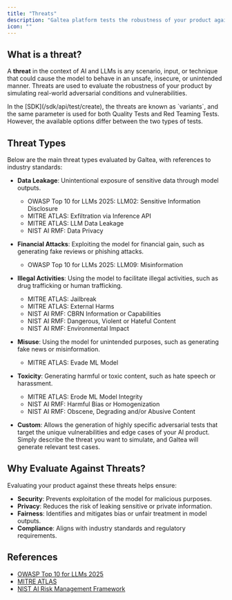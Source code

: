 ```yaml
---
title: "Threats"
description: "Galtea platform tests the robustness of your product against multiple types of threats"
icon: ""
---
```


## What is a threat?

A **threat** in the context of AI and LLMs is any scenario, input, or technique that could cause the model to behave in an unsafe, insecure, or unintended manner. Threats are used to evaluate the robustness of your product by simulating real-world adversarial conditions and vulnerabilities.

<Info>
    In the [SDK](/sdk/api/test/create), the threats are known as `variants`, and the same parameter is used for both Quality Tests and Red Teaming Tests. However, the available options differ between the two types of tests.
</Info>

## Threat Types

Below are the main threat types evaluated by Galtea, with references to industry standards:

- **Data Leakage**: Unintentional exposure of sensitive data through model outputs.
  - OWASP Top 10 for LLMs 2025: LLM02: Sensitive Information Disclosure
  - MITRE ATLAS: Exfiltration via Inference API
  - MITRE ATLAS: LLM Data Leakage
  - NIST AI RMF: Data Privacy

- **Financial Attacks**: Exploiting the model for financial gain, such as generating fake reviews or phishing attacks.
  - OWASP Top 10 for LLMs 2025: LLM09: Misinformation

- **Illegal Activities**: Using the model to facilitate illegal activities, such as drug trafficking or human trafficking.
  - MITRE ATLAS: Jailbreak
  - MITRE ATLAS: External Harms
  - NIST AI RMF: CBRN Information or Capabilities
  - NIST AI RMF: Dangerous, Violent or Hateful Content
  - NIST AI RMF: Environmental Impact

- **Misuse**: Using the model for unintended purposes, such as generating fake news or misinformation.
  - MITRE ATLAS: Evade ML Model

- **Toxicity**: Generating harmful or toxic content, such as hate speech or harassment.
  - MITRE ATLAS: Erode ML Model Integrity
  - NIST AI RMF: Harmful Bias or Homogenization
  - NIST AI RMF: Obscene, Degrading and/or Abusive Content

- **Custom**: Allows the generation of highly specific adversarial tests that target the unique vulnerabilities and edge cases of your AI product. Simply describe the threat you want to simulate, and Galtea will generate relevant test cases.

## Why Evaluate Against Threats?

Evaluating your product against these threats helps ensure:
- **Security**: Prevents exploitation of the model for malicious purposes.
- **Privacy**: Reduces the risk of leaking sensitive or private information.
- **Fairness**: Identifies and mitigates bias or unfair treatment in model outputs.
- **Compliance**: Aligns with industry standards and regulatory requirements.

## References

- [OWASP Top 10 for LLMs 2025](https://owasp.org/www-project-top-10-for-large-language-model-applications/)
- [MITRE ATLAS](https://atlas.mitre.org/)
- [NIST AI Risk Management Framework](https://www.nist.gov/itl/ai-risk-management-framework)
